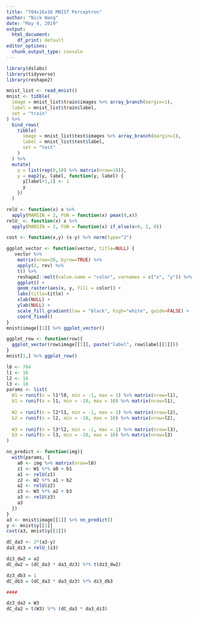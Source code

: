 ```yaml
---
title: "784x16x16 MNIST Perceptron"
author: "Nick Wang"
date: "May 4, 2019"
output: 
  html_document: 
    df_print: default
editor_options: 
  chunk_output_type: console
---
```


```r
library(dslabs)
library(tidyverse)
library(reshape2)
```

```r
mnist_list <- read_mnist()
mnist <- tibble(
  image = mnist_list$train$images %>% array_branch(margin=1),
  label = mnist_list$train$label,
  set = "train"
) %>%
  bind_rows(
    tibble(
      image = mnist_list$test$images %>% array_branch(margin=1),
      label = mnist_list$test$label,
      set = "test"
    )
  ) %>%
  mutate(
    y = list(rep(0,10) %>% matrix(nrow=10)),
    y = map2(y, label, function(y, label) {
      y[label+1,1] <- 1
      y
    })
  )
```

```r
relU <- function(x) x %>%
  apply(MARGIN = 2, FUN = function(x) pmax(0,x))
relU_ <- function(x) x %>%
  apply(MARGIN = 2, FUN = function(x) if_else(x>0, 1, 0))

cost <- function(x,y) (x-y) %>% norm(type="2")

ggplot_vector <- function(vector, title=NULL) {
   vector %>%
    matrix(nrow=28, byrow=TRUE) %>%
    apply(2, rev) %>%
    t() %>%
    reshape2::melt(value.name = "color", varnames = c("x", "y")) %>%
    ggplot() +
    geom_raster(aes(x, y, fill = color)) +
    labs(title=title) +
    xlab(NULL) +
    ylab(NULL) +
    scale_fill_gradient(low = "black", high="white", guide=FALSE) +
    coord_fixed()
}
mnist$image[[1]] %>% ggplot_vector()

ggplot_row <- function(row){
  ggplot_vector(row$image[[1]], paste("label", row$label[[1]]))
}
mnist[1,] %>% ggplot_row()
```

```r
l0 <- 784
l1 <- 16
l2 <- 16
l3 <- 10
params <- list(
  W1 = runif(n = l1*l0, min = -1, max = 1) %>% matrix(nrow=l1),
  b1 = runif(n = l1, min = -10, max = 10) %>% matrix(nrow=l1),
  
  W2 = runif(n = l2*l1, min = -1, max = 1) %>% matrix(nrow=l2),
  b2 = runif(n = l2, min = -10, max = 10) %>% matrix(nrow=l2),
  
  W3 = runif(n = l3*l2, min = -1, max = 1) %>% matrix(nrow=l3),
  b3 = runif(n = l3, min = -10, max = 10) %>% matrix(nrow=l3)
)

nn_predict <- function(img){
  with(params, {
    a0 <- img %>% matrix(nrow=l0)
    z1 <- W1 %*% a0 + b1
    a1 <- relU(z1)
    z2 <- W2 %*% a1 + b2
    a2 <- relU(z2)
    z3 <- W3 %*% a2 + b3
    a3 <- relU(z3)
    a3
  })
}
a3 <- mnist$image[[1]] %>% nn_predict()
y <- mnist$y[[1]]
cost(a3, mnist$y[[1]])
```

```r
dC_da3 <- 2*(a3-y)
da3_dz3 = relU_(z3)

dz3_dw2 = a2
dC_dw2 = (dC_da3 * da3_dz3) %*% t(dz3_dw2)

dz3_db3 = 1
dC_db3 = (dC_da3 * da3_dz3) %*% dz3_db3

####

dz3_da2 = W3
dC_da2 = t(W3) %*% (dC_da3 * da3_dz3)
```

